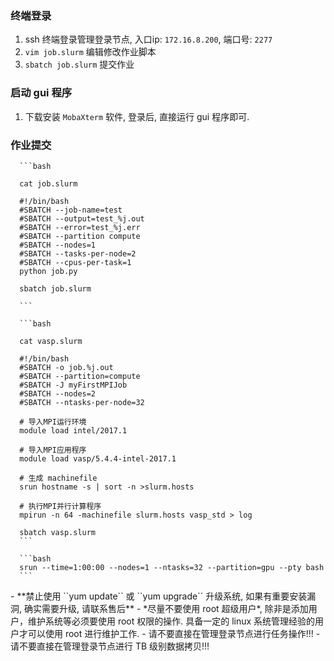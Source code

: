 
### 终端登录

1. ssh 终端登录管理登录节点, 入口ip: ``172.16.8.200``, 端口号: ``2277``
1. ``vim job.slurm`` 编辑修改作业脚本
1. ``sbatch job.slurm`` 提交作业

### 启动 gui 程序

1. 下载安装 ``MobaXterm`` 软件, 登录后, 直接运行 gui 程序即可.

### 作业提交

<Tabs>
  <TabItem value="普通作业" label="普通作业" default>

      ```bash

      cat job.slurm

      #!/bin/bash
      #SBATCH --job-name=test
      #SBATCH --output=test_%j.out
      #SBATCH --error=test_%j.err
      #SBATCH --partition compute
      #SBATCH --nodes=1
      #SBATCH --tasks-per-node=2
      #SBATCH --cpus-per-task=1
      python job.py

      sbatch job.slurm

      ```
  </TabItem>

  <TabItem value="mpi 作业" label="mpi 作业">

      ```bash

      cat vasp.slurm

      #!/bin/bash
      #SBATCH -o job.%j.out
      #SBATCH --partition=compute
      #SBATCH -J myFirstMPIJob
      #SBATCH --nodes=2
      #SBATCH --ntasks-per-node=32

      # 导入MPI运行环境
      module load intel/2017.1

      # 导入MPI应用程序
      module load vasp/5.4.4-intel-2017.1

      # 生成 machinefile
      srun hostname -s | sort -n >slurm.hosts

      # 执行MPI并行计算程序
      mpirun -n 64 -machinefile slurm.hosts vasp_std > log

      sbatch vasp.slurm
      ```
  </TabItem>

  <TabItem value="交互式作业" label="交互式作业">

      ```bash
      srun --time=1:00:00 --nodes=1 --ntasks=32 --partition=gpu --pty bash
      ```
  </TabItem>
</Tabs>

<Admonition type="tip" icon="💡" title="提示 tip">
- **禁止使用 ``yum update`` 或 ``yum upgrade`` 升级系统, 如果有重要安装漏洞, 确实需要升级, 请联系售后**
- *尽量不要使用 root 超级用户*, 除非是添加用户，维护系统等必须要使用 root 权限的操作.
  具备一定的 linux 系统管理经验的用户才可以使用 root 进行维护工作.
</Admonition>

<Admonition type="danger" icon="🔥" title="注意 Caution">
- 请不要直接在管理登录节点进行任务操作!!!
- 请不要直接在管理登录节点进行 TB 级别数据拷贝!!!
</Admonition>
